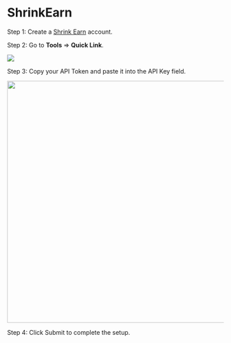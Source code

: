 
# ShrinkEarn

Step 1: Create a [Shrink Earn](https://shrinkearn.com) account.

Step 2: Go to **Tools** ⇒ **Quick Link**.

<Image src='/shrinkearn_1.png' />

Step 3: Copy your API Token and paste it into the API Key field.

<Image src='/shrinkearn_2.png' width='563' />

Step 4: Click Submit to complete the setup.